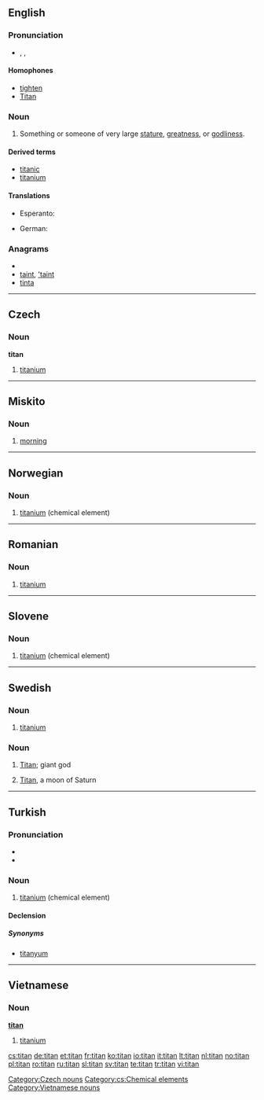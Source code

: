 {{also|Titan|Titán|titán}}
==English==

===Pronunciation===
* {{enPR|tīʹtən}}, {{IPA|/ˈtaɪtən/}}, {{SAMPA|/"taIt@n/}}

====Homophones====
* [[tighten]]
* [[Titan]]

===Noun===
{{en-noun}}

# Something or someone of very large [[stature]], [[greatness]], or [[godliness]].

====Derived terms====
* [[titanic]]
* [[titanium]]

====Translations====
{{trans-top|something or someone large in stature, greatness or godliness}}
* Esperanto: {{t|eo|titano}}
{{trans-mid}}
* German: {{t+|de|Titan|m}}
{{trans-bottom}}

===Anagrams===
* {{alphagram|aintt}}
* [[taint#English|taint]], [['taint#English|'taint]]
* [[tinta#English|tinta]]

----

==Czech==

===Noun===
'''titan''' {{m}}

# [[titanium]]

[[Category:Czech nouns]]
[[Category:cs:Chemical elements]]

----

==Miskito==

===Noun===
{{infl|miq|noun}}

# [[morning]]

----

==Norwegian==

===Noun===
{{infl|no|noun}}

# [[titanium]] (chemical element)

{{tbot entry|Norwegian|titanium|2009|April|no}}

----

==Romanian==

===Noun===
{{infl|ro|noun}}

# [[titanium]]

----

==Slovene==

===Noun===
{{infl|sl|noun}}

# [[titanium]] (chemical element)

{{tbot entry|Slovene|titanium|2009|April|sl}}

----

==Swedish==
{{wikipedia|lang=sv}}

===Noun===
{{infl|sv|noun|g=n|uncountable}}
{{sv-noun-unc-n|2=titanet}}

# {{context|chemical element|lang=sv}} [[titanium]]

===Noun===
{{infl|sv|noun|g=c}}
{{sv-noun-reg-er}}

# {{context|lang=sv|mythology}} [[Titan]]; giant god
# {{context|lang=sv|astronomy}} [[Titan]], a moon of Saturn

----

==Turkish==
{{elements|Ti|skandiyum|Li|vanadyum|V|lang=tr}}

===Pronunciation===
* {{IPA|[titán]|lang=tr}}
* {{hyphenation|ti|tan}}

===Noun===
{{infl|tr|noun}}

# [[titanium]] (chemical element)

====Declension====
{{tr-noun-c|a|d}}

=====Synonyms=====
* [[titanyum]]

----

==Vietnamese==

===Noun===
'''[[titan]]'''

# [[titanium]]

{{vi-attention}}

[[Category:Vietnamese nouns]]

[[cs:titan]]
[[de:titan]]
[[et:titan]]
[[fr:titan]]
[[ko:titan]]
[[io:titan]]
[[it:titan]]
[[lt:titan]]
[[nl:titan]]
[[no:titan]]
[[pl:titan]]
[[ro:titan]]
[[ru:titan]]
[[sl:titan]]
[[sv:titan]]
[[te:titan]]
[[tr:titan]]
[[vi:titan]]